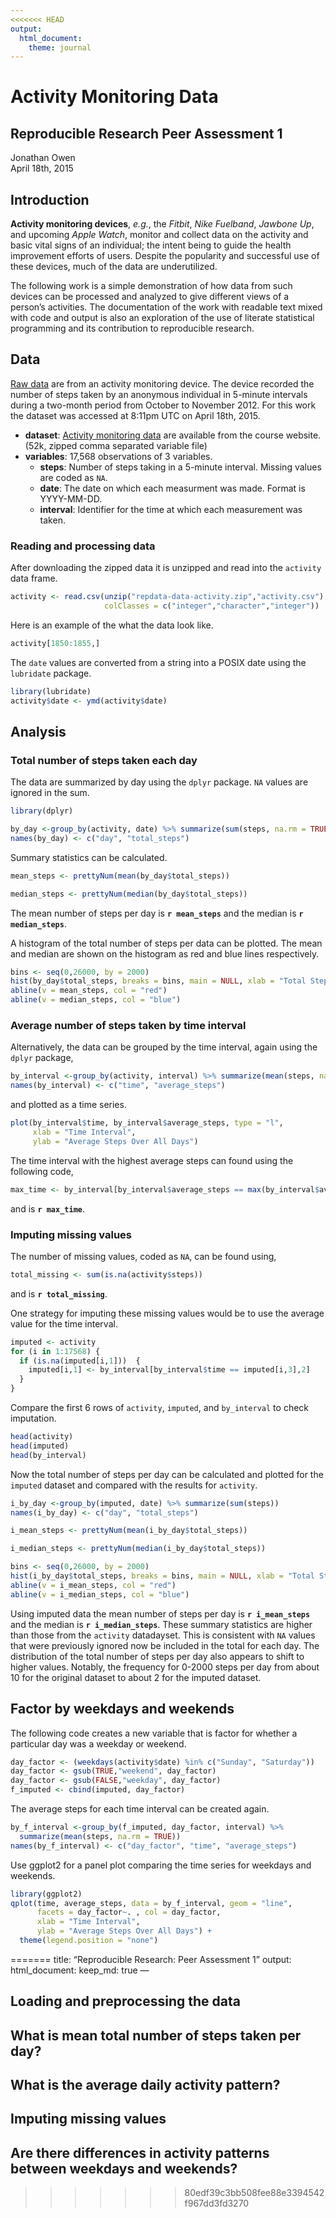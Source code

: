 ```yaml
---
<<<<<<< HEAD
output: 
  html_document:
    theme: journal
---
```


Activity Monitoring Data
========================
Reproducible Research Peer Assessment 1  
---------------------------------------  

Jonathan Owen  
April 18th, 2015  

  
  
  
## Introduction  
**Activity monitoring devices**, *e.g.*, the *Fitbit*, *Nike Fuelband*, 
*Jawbone Up*, and upcoming *Apple Watch*, monitor and collect data on the 
activity and basic vital signs of an individual; the intent being to guide the 
health improvement efforts of users. Despite the popularity and successful use
of these devices, much of the data are underutilized. 
  
  
The following work is a simple demonstration of how data from such devices can 
be processed and analyzed to give different views of a person's activities. The
documentation of the work with readable text mixed with code and output is also 
an exploration of the use of literate statistical programming and its 
contribution to reproducible research.

## Data
[Raw data](https://d396qusza40orc.cloudfront.net/repdata%2Fdata%2Factivity.zip)
are from an activity monitoring device. The device recorded the number of 
steps taken by an anonymous individual in 5-minute intervals during a two-month 
period from October to November 2012. For this work the dataset was accessed at 
8:11pm UTC on April 18th, 2015.

  + **dataset**:  [Activity monitoring data](https://d396qusza40orc.cloudfront.net/repdata%2Fdata%2Factivity.zip)
  are available from the course website. (52k, zipped comma separated variable file)
  + **variables**:  17,568 observations of 3 variables.  
    + **steps**:  Number of steps taking in a 5-minute interval. Missing values 
    are coded as `NA`.
    + **date**:  The date on which each measurment was made. 
    Format is YYYY-MM-DD.
    + **interval**:  Identifier for the time at which each measurement was taken.  
    
  
### Reading and processing data  
After downloading the zipped data it is unzipped and read into the `activity`
data frame.
```r
activity <- read.csv(unzip("repdata-data-activity.zip","activity.csv"), 
                     colClasses = c("integer","character","integer"))
```  
Here is an example of the what the data look like.
```r
activity[1850:1855,]
```
The `date` values are converted from a string into a POSIX date using the 
`lubridate` package.
```r
library(lubridate)
activity$date <- ymd(activity$date)
```

## Analysis
### Total number of steps taken each day
The data are summarized by day using the `dplyr` package. `NA` values are
ignored in the sum.
```r
library(dplyr)
```

```r
by_day <-group_by(activity, date) %>% summarize(sum(steps, na.rm = TRUE))
names(by_day) <- c("day", "total_steps")
```

Summary statistics can be calculated.
```r
mean_steps <- prettyNum(mean(by_day$total_steps))
```
```r
median_steps <- prettyNum(median(by_day$total_steps))
```
The mean number of steps per day is **`r mean_steps`** and the median is 
**`r median_steps`**.  
  
  
A histogram of the total number of steps per data can be plotted. The mean and 
median are shown on the histogram as red and blue lines respectively.

```r
bins <- seq(0,26000, by = 2000)
hist(by_day$total_steps, breaks = bins, main = NULL, xlab = "Total Steps per Day")
abline(v = mean_steps, col = "red")
abline(v = median_steps, col = "blue")
```
  
### Average number of steps taken by time interval  

Alternatively, the data can be grouped by the time interval, again using the 
`dplyr` package,
```r
by_interval <-group_by(activity, interval) %>% summarize(mean(steps, na.rm = TRUE))
names(by_interval) <- c("time", "average_steps")
```
 
and plotted as a time series.
```r
plot(by_interval$time, by_interval$average_steps, type = "l",
     xlab = "Time Interval", 
     ylab = "Average Steps Over All Days")
```

The time interval with the highest average steps can found using the following 
code,
```r
max_time <- by_interval[by_interval$average_steps == max(by_interval$average_steps),1]
```
and is **`r max_time`**.  
  
### Imputing missing values
The number of missing values, coded as `NA`, can be found using,
```r
total_missing <- sum(is.na(activity$steps))
```
and is **`r total_missing`**.  

One strategy for imputing these missing values would be to use the average 
value for the time interval.
```r
imputed <- activity
for (i in 1:17568) {
  if (is.na(imputed[i,1]))  {
    imputed[i,1] <- by_interval[by_interval$time == imputed[i,3],2]
  }
}
```
Compare the first 6 rows of `activity`, `imputed`, and `by_interval` to check
imputation.
```r
head(activity)
head(imputed)
head(by_interval)
```

Now the total number of steps per day can be calculated and plotted for the 
`imputed` dataset and compared with the results for `activity`.
```r
i_by_day <-group_by(imputed, date) %>% summarize(sum(steps))
names(i_by_day) <- c("day", "total_steps")
```
```r
i_mean_steps <- prettyNum(mean(i_by_day$total_steps))
```
```r
i_median_steps <- prettyNum(median(i_by_day$total_steps))
```
```r
bins <- seq(0,26000, by = 2000)
hist(i_by_day$total_steps, breaks = bins, main = NULL, xlab = "Total Steps per Day (imputed)")
abline(v = i_mean_steps, col = "red")
abline(v = i_median_steps, col = "blue")
```  

Using imputed data the mean number of steps per day is **`r i_mean_steps`** and
the median is **`r i_median_steps`**.  These summary statistics are higher than 
those from the `activity` datadayset. This is consistent with `NA` values that were 
previously ignored now be included in the total for each day.  The distribution 
of the total number of steps per day also appears to shift to higher values. 
Notably, the frequency for 0-2000 steps per day from about 10 for the original 
dataset to about 2 for the imputed dataset.  
  
## Factor by weekdays and weekends
The following code creates a new variable that is factor for whether a 
particular day was a weekday or weekend.
```r
day_factor <- (weekdays(activity$date) %in% c("Sunday", "Saturday"))
day_factor <- gsub(TRUE,"weekend", day_factor)
day_factor <- gsub(FALSE,"weekday", day_factor)
f_imputed <- cbind(imputed, day_factor)
```

The average steps for each time interval can be created again.
```r
by_f_interval <-group_by(f_imputed, day_factor, interval) %>% 
  summarize(mean(steps, na.rm = TRUE))
names(by_f_interval) <- c("day_factor", "time", "average_steps")
```

Use ggplot2 for a panel plot comparing the time series for weekdays and weekends.
```r
library(ggplot2)
qplot(time, average_steps, data = by_f_interval, geom = "line", 
      facets = day_factor~. , col = day_factor, 
      xlab = "Time Interval",
      ylab = "Average Steps Over All Days") + 
  theme(legend.position = "none")
```

=======
title: "Reproducible Research: Peer Assessment 1"
output: 
  html_document:
    keep_md: true
---


## Loading and preprocessing the data



## What is mean total number of steps taken per day?



## What is the average daily activity pattern?



## Imputing missing values



## Are there differences in activity patterns between weekdays and weekends?
>>>>>>> 80edf39c3bb508fee88e3394542f967dd3fd3270
